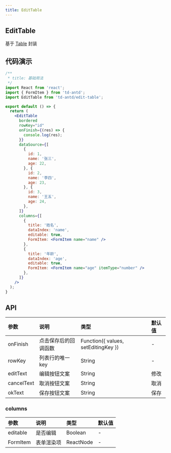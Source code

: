 ```yaml
---
title: EditTable
---
```


## EditTable

基于 [Table](https://ant-design.gitee.io/components/table-cn/#components-table-demo-edit-row) 封装

## 代码演示

```jsx
/**
 * title: 基础用法
 */
import React from 'react';
import { FormItem } from 'td-antd';
import EditTable from 'td-antd/edit-table';

export default () => {
  return (
    <EditTable
      bordered
      rowKey="id"
      onFinish={(res) => {
        console.log(res);
      }}
      dataSource={[
        {
          id: 1,
          name: '张三',
          age: 22,
        }, {
          id: 2,
          name: '李四',
          age: 23,
        }, {
          id: 3,
          name: '王五',
          age: 24,
        },
      ]}
      columns={[
        {
          title: '姓名',
          dataIndex: 'name',
          editable: true,
          FormItem: <FormItem name="name" />
        },
        {
          title: '年龄',
          dataIndex: 'age',
          editable: true,
          FormItem: <FormItem name="age" itemType="number" />
        },
      ]}
    />
  );
}
```

## API

|参数|说明|类型|默认值|
|:--|:--|:--|:--|
|onFinish|点击保存后的回调函数|Function({ values, setEditingKey })|-|
|rowKey|列表行的唯一key|String|-|
|editText|编辑按钮文案|String|修改|
|cancelText|取消按钮文案|String|取消|
|okText|保存按钮文案|String|保存|

### columns

|参数|说明|类型|默认值|
|:--|:--|:--|:--|
|editable|是否编辑|Boolean|-|
|FormItem|表单渲染项|ReactNode|-|

